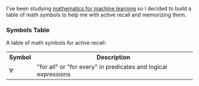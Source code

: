 <SmoothRender>

I've been studying [mathematics for machine learning](/series/mathematics-for-machine-learning) so I decided to build a table of math symbols to help me with active recall and memorizing them.

### Symbols Table

A table of math symbols for active recall:

<table>
  <tr>
    <th>Symbol</th>
    <th>Description</th>
  </tr>
  <tr>
    <td>∀</td>
    <td>"for all" or "for every" in predicates and logical expressions</td>
  </tr>
</table>

</SmoothRender>
